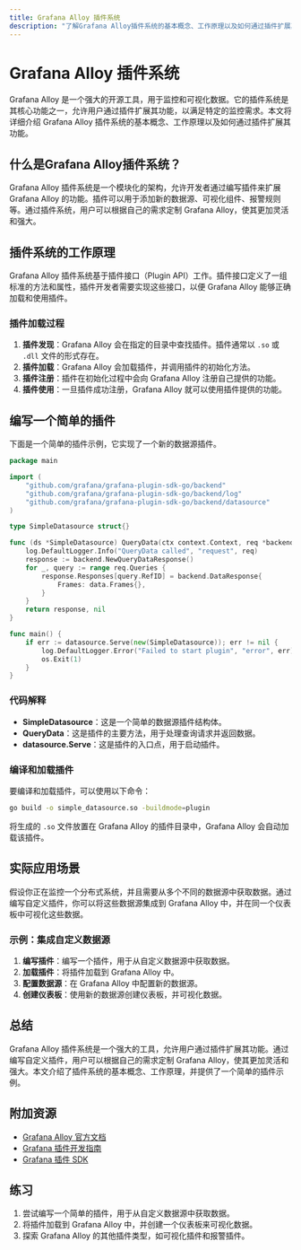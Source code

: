 ```yaml
---
title: Grafana Alloy 插件系统
description: "了解Grafana Alloy插件系统的基本概念、工作原理以及如何通过插件扩展其功能。本文适合初学者，包含代码示例和实际案例。"
---
```


# Grafana Alloy 插件系统

Grafana Alloy 是一个强大的开源工具，用于监控和可视化数据。它的插件系统是其核心功能之一，允许用户通过插件扩展其功能，以满足特定的监控需求。本文将详细介绍 Grafana Alloy 插件系统的基本概念、工作原理以及如何通过插件扩展其功能。

## 什么是Grafana Alloy插件系统？

Grafana Alloy 插件系统是一个模块化的架构，允许开发者通过编写插件来扩展 Grafana Alloy 的功能。插件可以用于添加新的数据源、可视化组件、报警规则等。通过插件系统，用户可以根据自己的需求定制 Grafana Alloy，使其更加灵活和强大。

## 插件系统的工作原理

Grafana Alloy 插件系统基于插件接口（Plugin API）工作。插件接口定义了一组标准的方法和属性，插件开发者需要实现这些接口，以便 Grafana Alloy 能够正确加载和使用插件。

### 插件加载过程

1. **插件发现**：Grafana Alloy 会在指定的目录中查找插件。插件通常以 `.so` 或 `.dll` 文件的形式存在。
2. **插件加载**：Grafana Alloy 会加载插件，并调用插件的初始化方法。
3. **插件注册**：插件在初始化过程中会向 Grafana Alloy 注册自己提供的功能。
4. **插件使用**：一旦插件成功注册，Grafana Alloy 就可以使用插件提供的功能。

## 编写一个简单的插件

下面是一个简单的插件示例，它实现了一个新的数据源插件。

```go
package main

import (
    "github.com/grafana/grafana-plugin-sdk-go/backend"
    "github.com/grafana/grafana-plugin-sdk-go/backend/log"
    "github.com/grafana/grafana-plugin-sdk-go/backend/datasource"
)

type SimpleDatasource struct{}

func (ds *SimpleDatasource) QueryData(ctx context.Context, req *backend.QueryDataRequest) (*backend.QueryDataResponse, error) {
    log.DefaultLogger.Info("QueryData called", "request", req)
    response := backend.NewQueryDataResponse()
    for _, query := range req.Queries {
        response.Responses[query.RefID] = backend.DataResponse{
            Frames: data.Frames{},
        }
    }
    return response, nil
}

func main() {
    if err := datasource.Serve(new(SimpleDatasource)); err != nil {
        log.DefaultLogger.Error("Failed to start plugin", "error", err)
        os.Exit(1)
    }
}
```

### 代码解释

- **SimpleDatasource**：这是一个简单的数据源插件结构体。
- **QueryData**：这是插件的主要方法，用于处理查询请求并返回数据。
- **datasource.Serve**：这是插件的入口点，用于启动插件。

### 编译和加载插件

要编译和加载插件，可以使用以下命令：

```bash
go build -o simple_datasource.so -buildmode=plugin
```

将生成的 `.so` 文件放置在 Grafana Alloy 的插件目录中，Grafana Alloy 会自动加载该插件。

## 实际应用场景

假设你正在监控一个分布式系统，并且需要从多个不同的数据源中获取数据。通过编写自定义插件，你可以将这些数据源集成到 Grafana Alloy 中，并在同一个仪表板中可视化这些数据。

### 示例：集成自定义数据源

1. **编写插件**：编写一个插件，用于从自定义数据源中获取数据。
2. **加载插件**：将插件加载到 Grafana Alloy 中。
3. **配置数据源**：在 Grafana Alloy 中配置新的数据源。
4. **创建仪表板**：使用新的数据源创建仪表板，并可视化数据。

## 总结

Grafana Alloy 插件系统是一个强大的工具，允许用户通过插件扩展其功能。通过编写自定义插件，用户可以根据自己的需求定制 Grafana Alloy，使其更加灵活和强大。本文介绍了插件系统的基本概念、工作原理，并提供了一个简单的插件示例。

## 附加资源

- [Grafana Alloy 官方文档](https://grafana.com/docs/grafana/latest/)
- [Grafana 插件开发指南](https://grafana.com/docs/grafana/latest/developers/plugins/)
- [Grafana 插件 SDK](https://github.com/grafana/grafana-plugin-sdk-go)

## 练习

1. 尝试编写一个简单的插件，用于从自定义数据源中获取数据。
2. 将插件加载到 Grafana Alloy 中，并创建一个仪表板来可视化数据。
3. 探索 Grafana Alloy 的其他插件类型，如可视化插件和报警插件。
